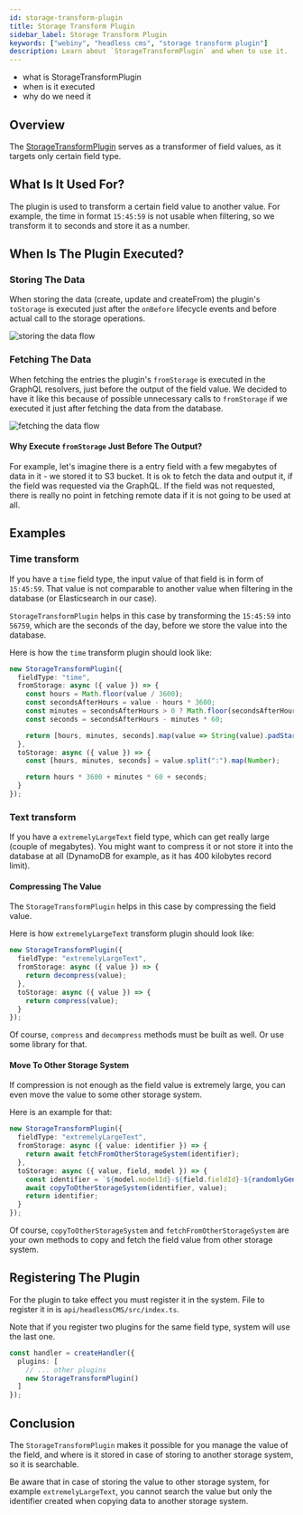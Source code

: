 ```yaml
---
id: storage-transform-plugin
title: Storage Transform Plugin
sidebar_label: Storage Transform Plugin
keywords: ["webiny", "headless cms", "storage transform plugin"]
description: Learn about `StorageTransformPlugin` and when to use it.
---
```



<Alert type="success" title="What you'll learn">

- what is StorageTransformPlugin
- when is it executed
- why do we need it

</Alert>

## Overview

The [StorageTransformPlugin](https://github.com/webiny/webiny-js/blob/next/packages/api-headless-cms/src/content/plugins/storage/StorageTransformPlugin.ts) serves as a transformer of field values, as it targets only certain field type.

## What Is It Used For?

The plugin is used to transform a certain field value to another value.
For example, the time in format `15:45:59` is not usable when filtering, so we transform it to seconds and store it as a number.

## When Is The Plugin Executed?

### Storing The Data

When storing the data (create, update and createFrom) the plugin's `toStorage` is executed just after the `onBefore` lifecycle events and before actual call to the storage operations.

![storing the data flow](./assets/storage-transform-plugin/storing-the-data.png)

### Fetching The Data

When fetching the entries the plugin's `fromStorage` is executed in the GraphQL resolvers, just before the output of the field value. We decided to have it like this because of possible unnecessary calls to `fromStorage` if we executed it just after fetching the data from the database.

![fetching the data flow](./assets/storage-transform-plugin/fetching-the-data.png)

#### Why Execute `fromStorage` Just Before The Output?

For example, let's imagine there is a entry field with a few megabytes of data in it - we stored it to S3 bucket.
It is ok to fetch the data and output it, if the field was requested via the GraphQL.
If the field was not requested, there is really no point in fetching remote data if it is not going to be used at all.

## Examples

### Time transform

If you have a `time` field type, the input value of that field is in form of `15:45:59`. That value is not comparable to another value when filtering in the database (or Elasticsearch in our case).

`StorageTransformPlugin` helps in this case by transforming the `15:45:59` into `56759`, which are the seconds of the day, before we store the value into the database.

Here is how the `time` transform plugin should look like:

```typescript
new StorageTransformPlugin({
  fieldType: "time",
  fromStorage: async ({ value }) => {
    const hours = Math.floor(value / 3600);
    const secondsAfterHours = value - hours * 3600;
    const minutes = secondsAfterHours > 0 ? Math.floor(secondsAfterHours / 60) : 0;
    const seconds = secondsAfterHours - minutes * 60;

    return [hours, minutes, seconds].map(value => String(value).padStart(2, "0")).join(":");
  },
  toStorage: async ({ value }) => {
    const [hours, minutes, seconds] = value.split(":").map(Number);

    return hours * 3600 + minutes * 60 + seconds;
  }
});
```

### Text transform

If you have a `extremelyLargeText` field type, which can get really large (couple of megabytes). You might want to compress it or not store it into the database at all (DynamoDB for example, as it has 400 kilobytes record limit).

#### Compressing The Value

The `StorageTransformPlugin` helps in this case by compressing the field value.

Here is how `extremelyLargeText` transform plugin should look like:

```typescript
new StorageTransformPlugin({
  fieldType: "extremelyLargeText",
  fromStorage: async ({ value }) => {
    return decompress(value);
  },
  toStorage: async ({ value }) => {
    return compress(value);
  }
});
```

Of course, `compress` and `decompress` methods must be built as well. Or use some library for that.

#### Move To Other Storage System

If compression is not enough as the field value is extremely large, you can even move the value to some other storage system.

Here is an example for that:

```typescript
new StorageTransformPlugin({
  fieldType: "extremelyLargeText",
  fromStorage: async ({ value: identifier }) => {
    return await fetchFromOtherStorageSystem(identifier);
  },
  toStorage: async ({ value, field, model }) => {
    const identifier = `${model.modelId}-${field.fieldId}-${randomlyGeneratedString()}`;
    await copyToOtherStorageSystem(identifier, value);
    return identifier;
  }
});
```

Of course, `copyToOtherStorageSystem` and `fetchFromOtherStorageSystem` are your own methods to copy and fetch the field value from other storage system.

## Registering The Plugin

For the plugin to take effect you must register it in the system. File to register it in is `api/headlessCMS/src/index.ts`.

Note that if you register two plugins for the same field type, system will use the last one.

```typescript api/headlessCMS/src/index.ts
const handler = createHandler({
  plugins: [
    // ... other plugins
    new StorageTransformPlugin()
  ]
});
```

## Conclusion

The `StorageTransformPlugin` makes it possible for you manage the value of the field, and where is it stored in case of storing to another storage system, so it is searchable.

<Alert type="warning">

Be aware that in case of storing the value to other storage system, for example `extremelyLargeText`, you cannot search the value but only the identifier created when copying data to another storage system.

</Alert>
